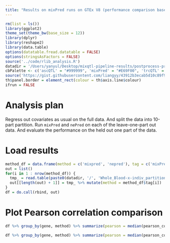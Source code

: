 ```yaml
---
title: "Results on mixPred runs on GTEx V8 (performance comparison based on 10-fold CV)"
---
```


```r
rm(list = ls())
library(ggplot2)
theme_set(theme_bw(base_size = 12))
library(dplyr)
library(reshape2)
library(data.table)
options(datatable.fread.datatable = FALSE)
options(stringsAsFactors = FALSE)
source('../code/rlib_analysis.R')
datadir = '/Users/yanyul/Desktop/mixqtl-pipeline-results/postprocess-prediction'
cbPalette <- c('ascQTL' = "#999999", 'mixPred' = "#E69F00", 'trcQTL' = "#56B4E9", 'vanilla' = "#009E73", "#F0E442", "#0072B2", "#D55E00", "#CC79A7")
source('https://gist.githubusercontent.com/liangyy/43912b3ecab5d10c89f9d4b2669871c9/raw/8151c6fe70e3d4ee43d9ce340ecc0eb65172e616/my_ggplot_theme.R')
th$panel.border = element_rect(colour = th$axis.line$colour)
ifrun = FALSE
```

# Analysis plan

Regress out covariates as usual on the full data. 
And split the data into 10-part partition.
Run `mixPred` and `nePred` on each of the leave-one-part out data.
And evaluate the performance on the held out one part of the data.

# Load results

```r
method_df = data.frame(method = c('mixpred', 'nepred'), tag = c('mixPred', 'vanilla'))
out = list()
for(i in 1 : nrow(method_df)) {
  tmp_ = read.table(paste0(datadir, '/', 'Whole_Blood-x-indiv_partition-gtex_v8_whole_blood_partition_10-performance-', method_df$method[i], '.txt.gz'), header = T, )
  out[[length(out) + 1]] = tmp_ %>% mutate(method = method_df$tag[i])
}
df = do.call(rbind, out)
```

# Plot Pearson correlation comparison

```r
df %>% group_by(gene, method) %>% summarize(pearson = median(pearson_correlation)) %>% select(gene, pearson, method) %>% dcast(gene ~ method, value.var = 'pearson') %>% ggplot(aes(x = vanilla, y = mixPred)) + geom_point() + geom_density2d() + geom_abline(slope = 1, intercept = 0)
```

```r
df %>% group_by(gene, method) %>% summarize(pearson = median(pearson_correlation)) %>% select(gene, pearson, method) %>% dcast(gene ~ method, value.var = 'pearson') %>% ggplot(aes(x = vanilla, y = mixPred)) + geom_point() + geom_density2d() + geom_abline(slope = 1, intercept = 0)
```